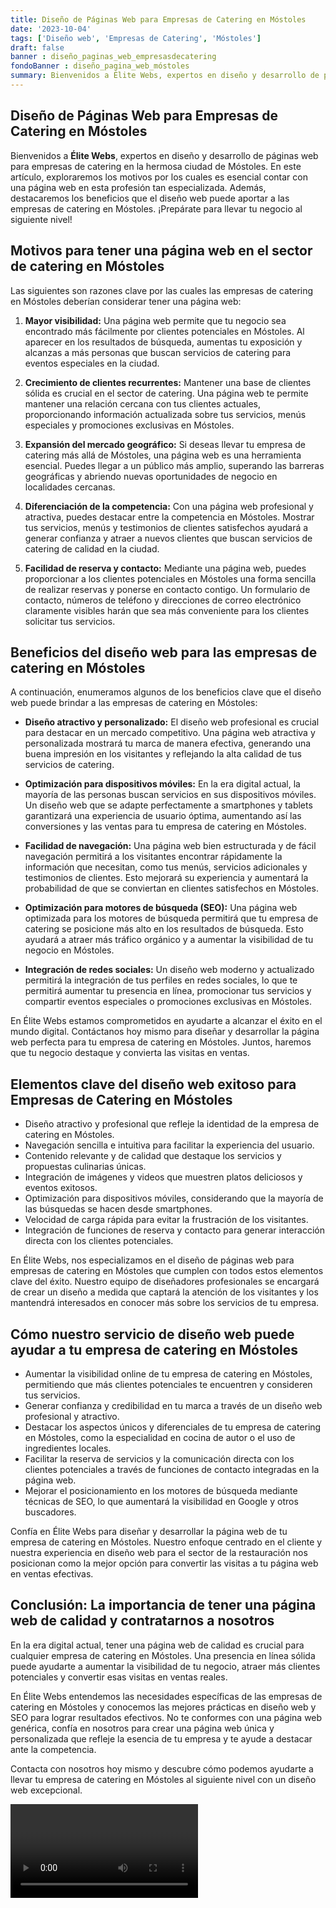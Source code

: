 ```yaml
---
title: Diseño de Páginas Web para Empresas de Catering en Móstoles
date: '2023-10-04'
tags: ['Diseño web', 'Empresas de Catering', 'Móstoles']
draft: false
banner : diseño_paginas_web_empresasdecatering
fondoBanner : diseño_pagina_web_móstoles
summary: Bienvenidos a Élite Webs, expertos en diseño y desarrollo de páginas web para empresas de catering en la hermosa ciudad de Móstoles. En este artículo, exploraremos los motivos por los cuales es esencial contar con una página web en esta profesión tan especializada. Además, destacaremos los beneficios que el diseño web puede aportar a las empresas de catering en Móstoles. ¡Prepárate para llevar tu negocio al siguiente nivel!
---
```


## Diseño de Páginas Web para Empresas de Catering en Móstoles

Bienvenidos a **Élite Webs**, expertos en diseño y desarrollo de páginas web para empresas de catering en la hermosa ciudad de Móstoles. En este artículo, exploraremos los motivos por los cuales es esencial contar con una página web en esta profesión tan especializada. Además, destacaremos los beneficios que el diseño web puede aportar a las empresas de catering en Móstoles. ¡Prepárate para llevar tu negocio al siguiente nivel!

## Motivos para tener una página web en el sector de catering en Móstoles

Las siguientes son razones clave por las cuales las empresas de catering en Móstoles deberían considerar tener una página web:

1. **Mayor visibilidad:** Una página web permite que tu negocio sea encontrado más fácilmente por clientes potenciales en Móstoles. Al aparecer en los resultados de búsqueda, aumentas tu exposición y alcanzas a más personas que buscan servicios de catering para eventos especiales en la ciudad.

2. **Crecimiento de clientes recurrentes:** Mantener una base de clientes sólida es crucial en el sector de catering. Una página web te permite mantener una relación cercana con tus clientes actuales, proporcionando información actualizada sobre tus servicios, menús especiales y promociones exclusivas en Móstoles.

3. **Expansión del mercado geográfico:** Si deseas llevar tu empresa de catering más allá de Móstoles, una página web es una herramienta esencial. Puedes llegar a un público más amplio, superando las barreras geográficas y abriendo nuevas oportunidades de negocio en localidades cercanas.

4. **Diferenciación de la competencia:** Con una página web profesional y atractiva, puedes destacar entre la competencia en Móstoles. Mostrar tus servicios, menús y testimonios de clientes satisfechos ayudará a generar confianza y atraer a nuevos clientes que buscan servicios de catering de calidad en la ciudad.

5. **Facilidad de reserva y contacto:** Mediante una página web, puedes proporcionar a los clientes potenciales en Móstoles una forma sencilla de realizar reservas y ponerse en contacto contigo. Un formulario de contacto, números de teléfono y direcciones de correo electrónico claramente visibles harán que sea más conveniente para los clientes solicitar tus servicios.

## Beneficios del diseño web para las empresas de catering en Móstoles

A continuación, enumeramos algunos de los beneficios clave que el diseño web puede brindar a las empresas de catering en Móstoles:

- **Diseño atractivo y personalizado:** El diseño web profesional es crucial para destacar en un mercado competitivo. Una página web atractiva y personalizada mostrará tu marca de manera efectiva, generando una buena impresión en los visitantes y reflejando la alta calidad de tus servicios de catering.

- **Optimización para dispositivos móviles:** En la era digital actual, la mayoría de las personas buscan servicios en sus dispositivos móviles. Un diseño web que se adapte perfectamente a smartphones y tablets garantizará una experiencia de usuario óptima, aumentando así las conversiones y las ventas para tu empresa de catering en Móstoles.

- **Facilidad de navegación:** Una página web bien estructurada y de fácil navegación permitirá a los visitantes encontrar rápidamente la información que necesitan, como tus menús, servicios adicionales y testimonios de clientes. Esto mejorará su experiencia y aumentará la probabilidad de que se conviertan en clientes satisfechos en Móstoles.

- **Optimización para motores de búsqueda (SEO):** Una página web optimizada para los motores de búsqueda permitirá que tu empresa de catering se posicione más alto en los resultados de búsqueda. Esto ayudará a atraer más tráfico orgánico y a aumentar la visibilidad de tu negocio en Móstoles.

- **Integración de redes sociales:** Un diseño web moderno y actualizado permitirá la integración de tus perfiles en redes sociales, lo que te permitirá aumentar tu presencia en línea, promocionar tus servicios y compartir eventos especiales o promociones exclusivas en Móstoles.

En Élite Webs estamos comprometidos en ayudarte a alcanzar el éxito en el mundo digital. Contáctanos hoy mismo para diseñar y desarrollar la página web perfecta para tu empresa de catering en Móstoles. Juntos, haremos que tu negocio destaque y convierta las visitas en ventas.

<GifSeo />

<Cta />

## Elementos clave del diseño web exitoso para Empresas de Catering en Móstoles

- Diseño atractivo y profesional que refleje la identidad de la empresa de catering en Móstoles.
- Navegación sencilla e intuitiva para facilitar la experiencia del usuario.
- Contenido relevante y de calidad que destaque los servicios y propuestas culinarias únicas.
- Integración de imágenes y videos que muestren platos deliciosos y eventos exitosos.
- Optimización para dispositivos móviles, considerando que la mayoría de las búsquedas se hacen desde smartphones.
- Velocidad de carga rápida para evitar la frustración de los visitantes.
- Integración de funciones de reserva y contacto para generar interacción directa con los clientes potenciales.

En Élite Webs, nos especializamos en el diseño de páginas web para empresas de catering en Móstoles que cumplen con todos estos elementos clave del éxito. Nuestro equipo de diseñadores profesionales se encargará de crear un diseño a medida que captará la atención de los visitantes y los mantendrá interesados en conocer más sobre los servicios de tu empresa.

## Cómo nuestro servicio de diseño web puede ayudar a tu empresa de catering en Móstoles

- Aumentar la visibilidad online de tu empresa de catering en Móstoles, permitiendo que más clientes potenciales te encuentren y consideren tus servicios.
- Generar confianza y credibilidad en tu marca a través de un diseño web profesional y atractivo.
- Destacar los aspectos únicos y diferenciales de tu empresa de catering en Móstoles, como la especialidad en cocina de autor o el uso de ingredientes locales.
- Facilitar la reserva de servicios y la comunicación directa con los clientes potenciales a través de funciones de contacto integradas en la página web.
- Mejorar el posicionamiento en los motores de búsqueda mediante técnicas de SEO, lo que aumentará la visibilidad en Google y otros buscadores.

Confía en Élite Webs para diseñar y desarrollar la página web de tu empresa de catering en Móstoles. Nuestro enfoque centrado en el cliente y nuestra experiencia en diseño web para el sector de la restauración nos posicionan como la mejor opción para convertir las visitas a tu página web en ventas efectivas.

## Conclusión: La importancia de tener una página web de calidad y contratarnos a nosotros

En la era digital actual, tener una página web de calidad es crucial para cualquier empresa de catering en Móstoles. Una presencia en línea sólida puede ayudarte a aumentar la visibilidad de tu negocio, atraer más clientes potenciales y convertir esas visitas en ventas reales.

En Élite Webs entendemos las necesidades específicas de las empresas de catering en Móstoles y conocemos las mejores prácticas en diseño web y SEO para lograr resultados efectivos. No te conformes con una página web genérica, confía en nosotros para crear una página web única y personalizada que refleje la esencia de tu empresa y te ayude a destacar ante la competencia.

Contacta con nosotros hoy mismo y descubre cómo podemos ayudarte a llevar tu empresa de catering en Móstoles al siguiente nivel con un diseño web excepcional.

<Video />

<CtaBot job='Empresas de Catering' city='Móstoles'/>

<Gmaps query='Móstoles+españa+maps' />